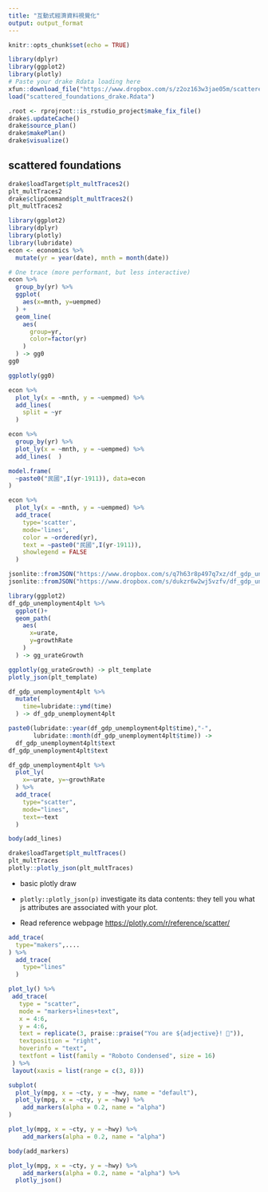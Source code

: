 ```yaml
---
title: "互動式經濟資料視覺化"
output: output_format
---
```


```r
knitr::opts_chunk$set(echo = TRUE)
```

```r
library(dplyr)
library(ggplot2)
library(plotly)
# Paste your drake Rdata loading here
xfun::download_file("https://www.dropbox.com/s/z2oz163w3jae05m/scattered_foundations_drake.Rdata?dl=1", mode="wb")
load("scattered_foundations_drake.Rdata")
```


```r
.root <- rprojroot::is_rstudio_project$make_fix_file()
drake$.updateCache()
drake$source_plan()
drake$makePlan()
drake$visualize()
```

## scattered foundations

```r
drake$loadTarget$plt_multTraces2()
plt_multTraces2
drake$clipCommand$plt_multTraces2()
plt_multTraces2
```


```r
library(ggplot2)
library(dplyr)
library(plotly)
library(lubridate)
econ <- economics %>%
  mutate(yr = year(date), mnth = month(date))
```


```r
# One trace (more performant, but less interactive)
econ %>%
  group_by(yr) %>%
  ggplot(
    aes(x=mnth, y=uempmed)
  ) +
  geom_line(
    aes(
      group=yr,
      color=factor(yr)
    )
  ) -> gg0
gg0

ggplotly(gg0)
```


```r
econ %>%
  plot_ly(x = ~mnth, y = ~uempmed) %>%
  add_lines(
    split = ~yr
  ) 
```

```r
econ %>%
  group_by(yr) %>%
  plot_ly(x = ~mnth, y = ~uempmed) %>%
  add_lines(  )

```
```r
model.frame(
  ~paste0("民國",I(yr-1911)), data=econ
)
```


```r
econ %>%
  plot_ly(x = ~mnth, y = ~uempmed) %>%
  add_trace(
    type='scatter',
    mode='lines',
    color = ~ordered(yr),
    text = ~paste0("民國",I(yr-1911)),
    showlegend = FALSE
  )

```


```r
jsonlite::fromJSON("https://www.dropbox.com/s/q7h63r8p497q7xz/df_gdp_unemployment4label.json?dl=1") -> df_gdp_unemployment4label
jsonlite::fromJSON("https://www.dropbox.com/s/dukzr6w2wj5vzfv/df_gdp_unemployment4plt.json?dl=1") -> df_gdp_unemployment4plt
```

```r
library(ggplot2)
df_gdp_unemployment4plt %>%
  ggplot()+
  geom_path(
    aes(
      x=urate,
      y=growthRate
    )
  ) -> gg_urateGrowth

ggplotly(gg_urateGrowth) -> plt_template
plotly_json(plt_template)
```


```r
df_gdp_unemployment4plt %>%
  mutate(
    time=lubridate::ymd(time)
  ) -> df_gdp_unemployment4plt

paste0(lubridate::year(df_gdp_unemployment4plt$time),"-",
       lubridate::month(df_gdp_unemployment4plt$time)) ->
  df_gdp_unemployment4plt$text
df_gdp_unemployment4plt$text

```


```r
df_gdp_unemployment4plt %>%
  plot_ly(
    x=~urate, y=~growthRate
  ) %>%
  add_trace(
    type="scatter",
    mode="lines",
    text=~text
  )
```

```r
body(add_lines)
```


```r
drake$loadTarget$plt_multTraces()
plt_multTraces
plotly::plotly_json(plt_multTraces)
```

  * basic plotly draw
  
  * `plotly::plotly_json(p)` investigate its data contents: they tell you what js attributes are associated with your plot.
  
  * Read reference webpage <https://plotly.com/r/reference/scatter/>
  
```r
add_trace(
  type="makers",....
) %>%
  add_trace(
    type="lines"
  )
```

```r
plot_ly() %>%
 add_trace(
   type = "scatter",
   mode = "markers+lines+text",
   x = 4:6, 
   y = 4:6,
   text = replicate(3, praise::praise("You are ${adjective}! 🙌")),
   textposition = "right",
   hoverinfo = "text",
   textfont = list(family = "Roboto Condensed", size = 16)
 ) %>%
 layout(xaxis = list(range = c(3, 8)))
```

```r
subplot(
  plot_ly(mpg, x = ~cty, y = ~hwy, name = "default"),
  plot_ly(mpg, x = ~cty, y = ~hwy) %>% 
    add_markers(alpha = 0.2, name = "alpha")
)
```


```r
plot_ly(mpg, x = ~cty, y = ~hwy) %>% 
    add_markers(alpha = 0.2, name = "alpha")
```

```r
body(add_markers)
```


```r
plot_ly(mpg, x = ~cty, y = ~hwy) %>% 
    add_markers(alpha = 0.2, name = "alpha") %>%
  plotly_json()
```


